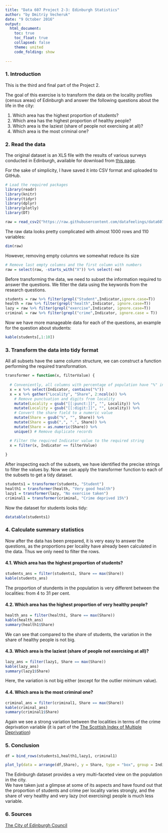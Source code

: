 ```yaml
---
title: "Data 607 Project 2-3: Edinburgh Statistics"
author: "by Dmitriy Vecheruk"
date: "9 October 2016"
output: 
  html_document:
    toc: true
    toc_float: true
    collapsed: false
    theme: united
    code_folding: show
    
---
```

### 1. Introduction

This is the third and final part of the Project 2.
  
The goal of this exercise is to transform the data on the locality profiles (census areas) of Edinburgh and answer the following questions about the life in the city:
  
1) Which area has the highest proportion of students?
2) Which area has the highest proportion of healthy people?
3) Which area is the laziest (share of people not exercising at all)?
4) Which area is the most criminal one?
  


### 2. Read the data
  
The original dataset is an XLS file with the results of various surveys conducted in Edinburgh, available for download from [this page](http://data.edinburghopendata.info/dataset/locality-profiles).
  
For the sake of simplicity, I have saved it into CSV format and uploaded to GitHub.

```r
# Load the required packages
library(readr)
library(knitr)
library(tidyr)
library(dplyr)
library(plotly)
library(DT)
```


```r
raw = read_csv2("https://raw.githubusercontent.com/datafeelings/data607/master/Project_2/localityprofilesbasedatacsv.csv")

```

The raw data looks pretty complicated with almost 1000 rows and 110 variables:
```r
dim(raw)
```

However, removing empty columns we somewhat reduce its size

```r
# Remove last empty columns and the first column with numbers
raw = select(raw, -starts_with("X")) %>% select(-no)

```


Before transforming the data, we need to subset the information required to answer the questions. We filter the data using the keywords from the research questions.

```r

students = raw %>% filter(grepl("Student",Indicator,ignore.case=T))
health = raw %>% filter(grepl("health",Indicator, ignore.case=T))
lazy = raw %>% filter(grepl("exercise",Indicator, ignore.case=T))
criminal = raw %>% filter(grepl("crime",Indicator, ignore.case = T))

```

Now we have more manageable data for each of the questions, an example for the  question about students:

```r
kable(students[,1:10])
```


### 3. Transform the data into tidy format
  
All all subsets have the same column structure, we can construct a function performing the required transformation.

```r

transformer = function(x, filterValue) {
  
  # Conveniently, all columns with percentage of population have "%" in the name
  x = x %>% select(Indicator, contains("%")) 
  x = x %>% gather("Locality", "Share", 2:ncol(x)) %>% 
    # Remove punctuation and digits from locality
    mutate(Locality = gsub("[[:punct:]]", "", Locality)) %>% 
    mutate(Locality = gsub("[[:digit:]]", "", Locality)) %>% 
    # Convert the share field to a numeric value
    mutate(Share = gsub("%", "", Share)) %>% 
    mutate(Share = gsub(",", ".", Share)) %>% 
    mutate(Share = as.numeric(Share)) %>% 
    unique() # Remove duplicate records

  # Filter the required Indicator value to the required string
  x = filter(x, Indicator == filterValue)
  
}
```
  
After inspecting each of the subsets, we have identified the precise strings to filter the values by. Now we can apply the transformer function to each of the subsets to get a tidy dataset. 

```r
students1 = transformer(students, "Student")
health1 = transformer(health, "Very good health")
lazy1 = transformer(lazy, "No exercise taken")
criminal1 = transformer(criminal, "Crime deprived 15%")
```

Now the dataset for students looks tidy:

```r
datatable(students1)
```


### 4. Calculate summary statistics
  
Now after the data has been prepared, it is very easy to answer the questions, as the proportions per locality have already been calculated in the data. Thus we only need to filter the rows.
  
#### 4.1. Which area has the highest proportion of students?
  
```r
students_ans = filter(students1, Share == max(Share))
kable(students_ans)

```
  
The proportion of stundents in the population is very different between the localities: from 4 to 31 per cent.

#### 4.2.  Which area has the highest proportion of very healthy people?
  
```r
health_ans = filter(health1, Share == max(Share))
kable(health_ans)
summary(health1$Share)
```
  
We can see that compared to the share of students, the variation in the share of healthy people is not big.

#### 4.3.  Which area is the laziest (share of people not exercising at all)?
  
```r
lazy_ans = filter(lazy1, Share == max(Share))
kable(lazy_ans)
summary(lazy1$Share)
```
  
Here, the variation is not big either (except for the outlier minimum value).

#### 4.4.  Which area is the most criminal one?
  
```r
criminal_ans = filter(criminal1, Share == max(Share))
kable(criminal_ans)
summary(criminal1$Share)
```  
  
Again we see a strong variation between the localities in terms of the crime deprivation variable (it is part of the [The Scottish Index of Multiple Deprivation](http://www.gov.scot/Topics/Statistics/SIMD))

### 5. Conclusion
  

```r
df = bind_rows(students1,health1,lazy1, criminal1)

plot_ly(data = arrange(df,Share), y = Share, type = "box", group = Indicator) %>% layout (title = "Variation in the share of indicator per locality")

```  

The Edinburgh dataset provides a very multi-faceted view on the population in the city.   
We have taken just a glimpse at some of its aspects and have found out that the proportion of students and crime per locality varies strongly, and the share of very healthy and very lazy (not exercising) people is much less variable. 

### 6. Sources

[The City of Edinburgh Council](http://data.edinburghopendata.info/dataset/locality-profiles)
